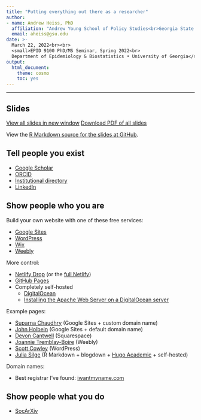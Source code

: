 ```yaml
---
title: "Putting everything out there as a researcher"
author:
- name: Andrew Heiss, PhD
  affiliation: "Andrew Young School of Policy Studies<br>Georgia State University"
  email: aheiss@gsu.edu
date: >-
  March 22, 2022<br><br>
  <small>EPID 9100 PhD/MS Seminar, Spring 2022<br>
  Department of Epidemiology & Biostatistics • University of Georgia</small>
output:
  html_document:
    theme: cosmo
    toc: yes
---
```


---

## Slides

<p><a class="btn btn-info btn-lg" target="_blank" href="slides.html"><i class="fas fa-external-link-alt"></i> View all slides in new window</a> <a class="btn btn-info btn-lg" target="_blank" href="slides.pdf" role="button"><i class="far fa-file-pdf"></i> Download PDF of all slides</a></p>

View the [R Markdown source for the slides at GitHub](https://github.com/andrewheiss/talks/tree/master/2022-03-22_uga-putting-everything-out-there).

## Tell people you exist

- [Google Scholar](https://scholar.google.com/)
- [ORCID](https://orcid.org/)
- [Institutional directory](https://aysps.gsu.edu/profile/andrew-heiss/)
- [LinkedIn](https://www.linkedin.com/)

## Show people who you are

Build your own website with one of these free services:

- [Google Sites](https://sites.google.com/)
- [WordPress](https://wordpress.com/)
- [Wix](https://www.wix.com/)
- [Weebly](https://www.weebly.com/)

More control:

- [Netlify Drop](https://app.netlify.com/drop) (or the [full Netlify](https://www.netlify.com/))
- [GitHub Pages](https://pages.github.com/)
- Completely self-hosted
    - [DigitalOcean](https://www.digitalocean.com/)
    - [Installing the Apache Web Server on a DigitalOcean server](https://www.digitalocean.com/community/tutorials/how-to-install-the-apache-web-server-on-ubuntu-18-04)

Example pages:

- [Suparna Chaudhry](http://www.suparnachaudhry.com/) (Google Sites + custom domain name)
- [John Holbein](https://sites.google.com/site/johnbholbein/) (Google Sites + default domain name)
- [Devon Cantwell](https://www.devoncantwell.com/) (Squarespace)
- [Joannie Tremblay-Boire](http://joannieboire.weebly.com/) (Weebly)
- [Scott Cowley](http://www.scottcowley.com/) (WordPress)
- [Julia Silge](https://juliasilge.com/) (R Markdown + blogdown + [Hugo Academic](https://wowchemy.com/) + self-hosted)

Domain names:

- Best registrar I've found: [iwantmyname.com](https://iwantmyname.com/)

## Show people what you do

- [SocArXiv](https://socopen.org/)

&nbsp;

&nbsp;
